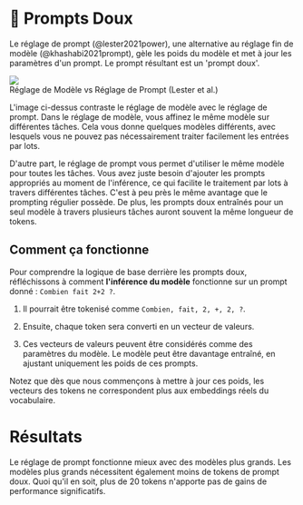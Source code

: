 
# 🔴 Prompts Doux

Le réglage de prompt (@lester2021power), une alternative au réglage fin de modèle (@khashabi2021prompt), gèle les poids du modèle et met à jour les paramètres d'un prompt. Le prompt résultant est un 'prompt doux'.

<div style={{ textAlign: "center" }}>
  <Image
    src="/docs/assets/trainable/prompt_tuning.webp"
    width={1074}
    height={556}
    style={{ width: "500px", margin: "auto" }}
  />
</div>

<div style={{ textAlign: "center" }}>
  Réglage de Modèle vs Réglage de Prompt (Lester et al.)
</div>

L'image ci-dessus contraste le réglage de modèle avec le réglage de prompt.
Dans le réglage de modèle, vous affinez le même modèle sur différentes tâches. Cela vous donne
quelques modèles différents, avec lesquels vous ne pouvez pas nécessairement traiter facilement les entrées par lots.

D'autre part, le réglage de prompt vous permet d'utiliser le même modèle pour toutes les tâches. Vous
avez juste besoin d'ajouter les prompts appropriés au moment de l'inférence, ce qui facilite le traitement par lots
à travers différentes tâches. C'est à peu près le même avantage que le prompting régulier
possède. De plus, les prompts doux entraînés pour un seul modèle à travers
plusieurs tâches auront souvent la même longueur de tokens.

## Comment ça fonctionne

Pour comprendre la logique de base derrière les prompts doux, réfléchissons à comment **l'inférence du modèle** fonctionne
sur un prompt donné : `Combien fait 2+2 ?`.

1. Il pourrait être tokenisé comme `Combien, fait, 2, +, 2, ?`.

2. Ensuite, chaque token sera converti en un vecteur de valeurs.

3. Ces vecteurs de valeurs peuvent être considérés comme des paramètres du modèle. Le modèle peut être davantage
   entraîné, en ajustant uniquement les poids de ces prompts.

Notez que dès que nous commençons à mettre à jour ces poids, les vecteurs des tokens ne
correspondent plus aux embeddings réels du vocabulaire.

# Résultats

Le réglage de prompt fonctionne mieux avec des modèles plus grands. Les modèles plus grands nécessitent également moins de
tokens de prompt doux. Quoi qu'il en soit, plus de 20 tokens n'apporte pas de gains de performance significatifs.
